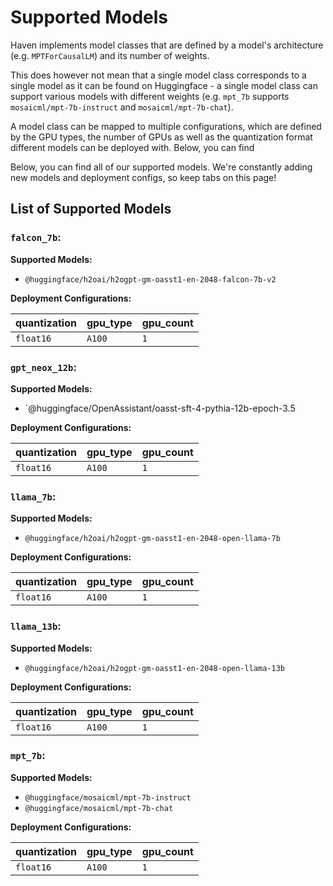 # Supported Models

Haven implements model classes that are defined by a model's architecture (e.g. `MPTForCausalLM`) and its number of weights. 

This does however not mean that a single model class corresponds to a single model as it can be found on Huggingface - a single model class can support various models with different weights (e.g. `mpt_7b` supports `mosaicml/mpt-7b-instruct` and `mosaicml/mpt-7b-chat`).

A model class can be mapped to multiple configurations, which are defined by the GPU types, the number of GPUs as well as the quantization format different models can be deployed with. Below, you can find 

Below, you can find all of our supported models. We're constantly adding new models and deployment configs, so keep tabs on this page!



## List of Supported Models


### `falcon_7b`:

**Supported Models:**

- `@huggingface/h2oai/h2ogpt-gm-oasst1-en-2048-falcon-7b-v2`


**Deployment Configurations:**


| quantization | gpu_type    | gpu_count    |
| ------------ | ----------- | ----------- |
| `float16`       | `A100`      | `1` |




### `gpt_neox_12b`:

**Supported Models:**

- `@huggingface/OpenAssistant/oasst-sft-4-pythia-12b-epoch-3.5


**Deployment Configurations:**


| quantization | gpu_type    | gpu_count    |
| ------------ | ----------- | ----------- |
| `float16`       | `A100`      | `1` |




### `llama_7b`:

**Supported Models:**

- `@huggingface/h2oai/h2ogpt-gm-oasst1-en-2048-open-llama-7b`


**Deployment Configurations:**


| quantization | gpu_type    | gpu_count    |
| ------------ | ----------- | ----------- |
| `float16`       | `A100`      | `1` |




### `llama_13b`:

**Supported Models:**

- `@huggingface/h2oai/h2ogpt-gm-oasst1-en-2048-open-llama-13b`


**Deployment Configurations:**


| quantization | gpu_type    | gpu_count    |
| ------------ | ----------- | ----------- |
| `float16`       | `A100`      | `1` |




### `mpt_7b`:

**Supported Models:**

- `@huggingface/mosaicml/mpt-7b-instruct`
- `@huggingface/mosaicml/mpt-7b-chat`


**Deployment Configurations:**


| quantization | gpu_type    | gpu_count    |
| ------------ | ----------- | ----------- |
| `float16`       | `A100`      | `1` |



